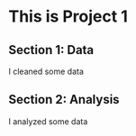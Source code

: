 # This is Project 1

## Section 1: Data

I cleaned some data

## Section 2: Analysis

I analyzed some data